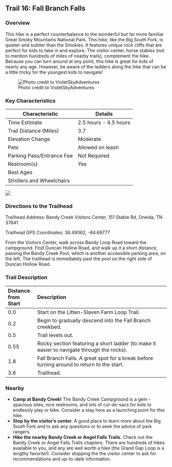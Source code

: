 ## Trail 16: Fall Branch Falls

### Overview

This hike is a perfect counterbalance to the wonderful but far more familiar Great Smoky Mountains National Park. This hike, like the Big South Fork, is quieter and subtler than the Smokies. It features unique rock cliffs that are perfect for kids to take in and explore. The visitor center, horse stables (not to mention hundreds of miles of nearby trails), complement the hike. Because you can turn around at any point, this hike is great for kids of nearly any age. However, be aware of the ladders along the hike that can be a little tricky for the youngest kids to navigate!

![Photo credit to VioletSkyAdventures](img/trail-16-figure-01.jpg)

### Key Characteristics

| **Characteristic**        | **Details**           |
|---------------------------|-----------------------|
| Time Estimate             | 2.5 hours - 4.5 hours |
| Trail Distance (Miles)    | 3.7                   |
| Elevation Change          | Moderate              |
| Pets                      | Allowed on leash      |
| Parking Pass/Entrance Fee | Not Required          |
| Restroom(s)               | Yes                   |
| Best Ages                 |                       |
| Strollers and Wheelchairs |                       |

![](maps/trail-16-map.jpeg)

### Directions to the Trailhead

Trailhead Address: Bandy Creek Visitors Center, 151 Stable Rd, Oneida, TN 37841

Trailhead GPS Coordinates: 36.49062, -84.69777

From the Visitors Center, walk across Bandy Loop Road toward the campground. Find Duncan Hollow Road, and walk up it a short distance, passing the Bandy Creek Pool, which is another accessible parking area, on the left. The trailhead is immediately past the pool on the right side of Duncan Hollow Road.

### Trail Description

| Distance from Start | Description                                                                               |
|:--------------------|:------------------------------------------------------------------------------------------|
| 0.0                 | Start on the Litten-Slaven Farm Loop Trail.                                               |
| 0.2                 | Begin to gradually descend into the Fall Branch creekbed.                                 |
| 0.5                 | Trail levels out.                                                                         |
| 0.55                | Rocky section featuring a short ladder (to make it easier to navigate through the rocks). |
| 1.8                 | Fall Branch Falls. A great spot for a break before turning around to return to the start. |
| 3.6                 | Trailhead.                                                                                |

### Nearby

-   **Camp at Bandy Creek!** The Bandy Creek Campground is a gem - spacious sites, nice restrooms, and lots of cul-de-sacs for kids to endlessly play or bike. Consider a stay here as a launching point for this hike.
-   **Stop by the visitor's center.** A good place to learn more about the Big South Fork and to ask any questions or to seek the advice of park rangers.
-   **Hike the nearby Bandy Creek or Angel Falls Trails.** Check out the Bandy Creek or Angel Falls Trails chapters. There are hundreds of hikes available to you, and any are well worth a hike (the Grand Gap Loop is a lengthy favorite!). Consider stopping the the visitor center to ask for recommendations and up-to-date information.
